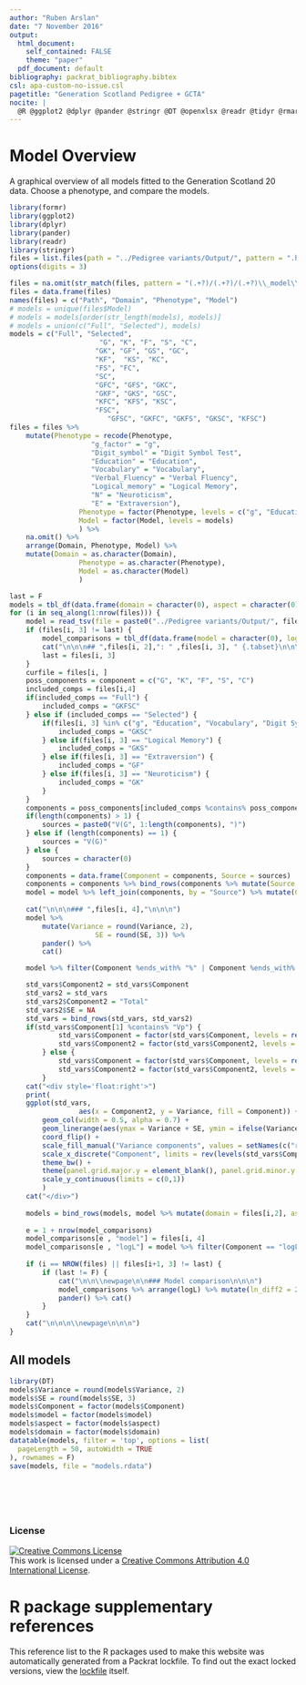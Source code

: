 ```yaml
---
author: "Ruben Arslan"
date: "7 November 2016"
output:
  html_document: 
    self_contained: FALSE
    theme: "paper"
  pdf_document: default
bibliography: packrat_bibliography.bibtex
csl: apa-custom-no-issue.csl
pagetitle: "Generation Scotland Pedigree + GCTA"
nocite: | 
  @R @ggplot2 @dplyr @pander @stringr @DT @openxlsx @readr @tidyr @rmarkdown @knitr
---
```


<style>
table {
float:left
}
</style>

# Model Overview {.tabset}
A graphical overview of all models fitted to the Generation Scotland 20 data. Choose a phenotype, and compare the models.

```r
library(formr)
library(ggplot2)
library(dplyr)
library(pander)
library(readr)
library(stringr)
files = list.files(path = "../Pedigree variants/Output/", pattern = ".hsq$", recursive = T, full.names = F)
options(digits = 3)

files = na.omit(str_match(files, pattern = "(.+?)/(.+?)/(.+?)\\_model\\.hsq"))
files = data.frame(files) 
names(files) = c("Path", "Domain", "Phenotype", "Model")
# models = unique(files$Model)
# models = models[order(str_length(models), models)]
# models = union(c("Full", "Selected"), models)
models = c("Full", "Selected", 
					  "G", "K", "F", "S", "C", 
					 "GK", "GF", "GS", "GC", 
					 "KF",  "KS", "KC",
					 "FS", "FC", 
					 "SC",
					 "GFC", "GFS", "GKC", 
					 "GKF", "GKS", "GSC", 
					 "KFC", "KFS", "KSC", 
 					 "FSC", 
						"GFSC", "GKFC", "GKFS", "GKSC", "KFSC")
files = files %>% 
	mutate(Phenotype = recode(Phenotype,
				 	"g_factor" = "g", 
				 	"Digit_symbol" = "Digit Symbol Test", 
				 	"Education" = "Education", 
				 	"Vocabulary" = "Vocabulary", 
				 	"Verbal_Fluency" = "Verbal Fluency", 
				 	"Logical_memory" = "Logical Memory", 
				 	"N" = "Neuroticism", 
				 	"E" = "Extraversion"),
				 Phenotype = factor(Phenotype, levels = c("g", "Education", "Vocabulary", "Digit Symbol Test", "Verbal Fluency","Logical Memory", "Neuroticism", "Extraversion")),
				 Model = factor(Model, levels = models)
				 ) %>% 
	na.omit() %>%
	arrange(Domain, Phenotype, Model) %>%
	mutate(Domain = as.character(Domain),
				 Phenotype = as.character(Phenotype),
				 Model = as.character(Model)
				 )

last = F
models = tbl_df(data.frame(domain = character(0), aspect = character(0), model = character(0), Component = character(0), Variance = double(0), SE = double()))
for (i in seq_along(1:nrow(files))) {
	model = read_tsv(file = paste0("../Pedigree variants/Output/", files[i, 1]), col_names = T)
	if (files[i, 3] != last) {
		model_comparisons = tbl_df(data.frame(model = character(0), logL = double(0)))
		cat("\n\n\n## ",files[i, 2],": " ,files[i, 3], " {.tabset}\n\n\n", sep = "")
		last = files[i, 3]
	}
	curfile = files[i, ]
	poss_components = component = c("G", "K", "F", "S", "C")
	included_comps = files[i,4]
	if(included_comps == "Full") {
		included_comps = "GKFSC"
	} else if (included_comps == "Selected") {
		if(files[i, 3] %in% c("g", "Education", "Vocabulary", "Digit Symbol Test", "Verbal Fluency")) {
			included_comps = "GKSC"
		} else if(files[i, 3] == "Logical Memory") {
			included_comps = "GKS"
		} else if(files[i, 3] == "Extraversion") {
			included_comps = "GF"
		} else if(files[i, 3] == "Neuroticism") {
			included_comps = "GK"
		}
	}
	components = poss_components[included_comps %contains% poss_components ]
	if(length(components) > 1) {
		sources = paste0("V(G", 1:length(components), ")")
	} else if (length(components) == 1) {
		sources = "V(G)"
	} else {
		sources = character(0)
	}
	components = data.frame(Component = components, Source = sources)
	components = components %>% bind_rows(components %>% mutate(Source = paste0(Source, "/Vp"), Component = paste0(Component, "%")))
	model = model %>% left_join(components, by = "Source") %>% mutate(Component = ifelse(is.na(Component), Source, Component)) %>% select(Component, Variance, SE)
	
	cat("\n\n\n### ",files[i, 4],"\n\n\n")
	model %>%
		mutate(Variance = round(Variance, 2),
					 SE = round(SE, 3)) %>%
		pander() %>% 
		cat()

	model %>% filter(Component %ends_with% "%" | Component %ends_with% "/Vp") -> std_vars

	std_vars$Component2 = std_vars$Component
	std_vars2 = std_vars
	std_vars2$Component2 = "Total"
	std_vars2$SE = NA
	std_vars = bind_rows(std_vars, std_vars2)
	if(std_vars$Component[1] %contains% "Vp") {
			std_vars$Component = factor(std_vars$Component, levels = rev(c("V(G1)/Vp", "V(G2)/Vp", "V(G3)/Vp", "V(G4)/Vp", "V(G5)/Vp")))
			std_vars$Component2 = factor(std_vars$Component2, levels = c("V(G1)/Vp", "V(G2)/Vp", "V(G3)/Vp", "V(G4)/Vp", "V(G5)/Vp", "Total"))
		} else {
			std_vars$Component = factor(std_vars$Component, levels = rev(c("G%", "K%", "F%", "S%", "C%")))
			std_vars$Component2 = factor(std_vars$Component2, levels = c("G%", "K%", "F%", "S%", "C%", "Total"))
		}
	cat("<div style='float:right'>")
	print(
	ggplot(std_vars, 
				 aes(x = Component2, y = Variance, fill = Component)) + 
		geom_col(width = 0.5, alpha = 0.7) + 
		geom_linerange(aes(ymax = Variance + SE, ymin = ifelse(Variance - SE<=0, 0, Variance - SE))) + 
		coord_flip() + 
		scale_fill_manual("Variance components", values = setNames(c("red2","red4","blue4","lightskyblue","blue2"), rev(levels(std_vars$Component))), guide = F) +
		scale_x_discrete("Component", limits = rev(levels(std_vars$Component2)), drop = F) + 
		theme_bw() + 
		theme(panel.grid.major.y = element_blank(), panel.grid.minor.y = element_blank()) + 
		scale_y_continuous(limits = c(0,1))
		)
	cat("</div>")
	
	models = bind_rows(models, model %>% mutate(domain = files[i,2], aspect = files[i, 3], model = files[i, 4]))
	
	e = 1 + nrow(model_comparisons)
	model_comparisons[e , "model"] = files[i, 4]
	model_comparisons[e , "logL"] = model %>% filter(Component == "logL") %>% .[["Variance"]]
	
	if (i == NROW(files) || files[i+1, 3] != last) {
		if (last != F) {
			cat("\n\n\\newpage\n\n### Model comparison\n\n\n")
			model_comparisons %>% arrange(logL) %>% mutate(ln_diff2 = 2 * (logL - lag(logL))) %>%
			pander() %>% cat()
		}
	}
	cat("\n\n\n\\newpage\n\n\n")
}
```

## All models
```r
library(DT)
models$Variance = round(models$Variance, 2)
models$SE = round(models$SE, 3)
models$Component = factor(models$Component)
models$model = factor(models$model)
models$aspect = factor(models$aspect)
models$domain = factor(models$domain)
datatable(models, filter = 'top', options = list(
  pageLength = 50, autoWidth = TRUE
), rownames = F)
save(models, file = "models.rdata")
```

# &nbsp;
<div style="clear:both"></div>

### License
<a rel="license" href="http://creativecommons.org/licenses/by/4.0/"><img alt="Creative Commons License" style="border-width:0" src="https://i.creativecommons.org/l/by/4.0/88x31.png" /></a><br />This work is licensed under a <a rel="license" href="http://creativecommons.org/licenses/by/4.0/">Creative Commons Attribution 4.0 International License</a>.

# R package supplementary references

This reference list to the R packages used to make this website was automatically generated from a Packrat lockfile. To find out the exact locked versions, view the [lockfile](packrat.lock) itself.

